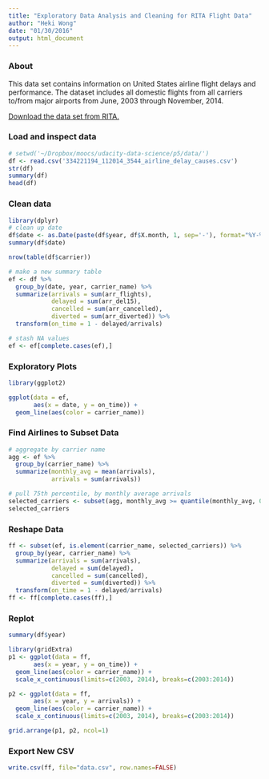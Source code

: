 ```yaml
---
title: "Exploratory Data Analysis and Cleaning for RITA Flight Data"
author: "Heki Wong"
date: "01/30/2016"
output: html_document
---
```


### About
This data set contains information on United States airline flight delays and performance.  The dataset includes all domestic flights from all carriers to/from major airports from June, 2003 through November, 2014.

[Download the data set from RITA.](http://www.transtats.bts.gov/OT_Delay/ot_delaycause1.asp?display=download&pn=0&month=11&year=2014)


### Load and inspect data
```r
# setwd('~/Dropbox/moocs/udacity-data-science/p5/data/')
df <- read.csv('334221194_112014_3544_airline_delay_causes.csv')
str(df)
summary(df)
head(df)
```

### Clean data
```r
library(dplyr)
# clean up date
df$date <- as.Date(paste(df$year, df$X.month, 1, sep='-'), format="%Y-%m-%d")
summary(df$date)

nrow(table(df$carrier))

# make a new summary table
ef <- df %>%
  group_by(date, year, carrier_name) %>%
  summarize(arrivals = sum(arr_flights),
            delayed = sum(arr_del15),
            cancelled = sum(arr_cancelled),
            diverted = sum(arr_diverted)) %>%
  transform(on_time = 1 - delayed/arrivals)

# stash NA values
ef <- ef[complete.cases(ef),]
```

### Exploratory Plots
```r
library(ggplot2)

ggplot(data = ef,
       aes(x = date, y = on_time)) +
  geom_line(aes(color = carrier_name))
```

### Find Airlines to Subset Data
```r
# aggregate by carrier name
agg <- ef %>%
  group_by(carrier_name) %>%
  summarize(monthly_avg = mean(arrivals),
            arrivals = sum(arrivals))

# pull 75th percentile, by monthly average arrivals
selected_carriers <- subset(agg, monthly_avg >= quantile(monthly_avg, 0.81))$carrier_name
selected_carriers

```

### Reshape Data
```r
ff <- subset(ef, is.element(carrier_name, selected_carriers)) %>%
  group_by(year, carrier_name) %>%
  summarize(arrivals = sum(arrivals),
            delayed = sum(delayed),
            cancelled = sum(cancelled),
            diverted = sum(diverted)) %>%
  transform(on_time = 1 - delayed/arrivals)
ff <- ff[complete.cases(ff),]

```

### Replot
```r
summary(df$year)

library(gridExtra)
p1 <- ggplot(data = ff,
       aes(x = year, y = on_time)) +
  geom_line(aes(color = carrier_name)) +
  scale_x_continuous(limits=c(2003, 2014), breaks=c(2003:2014))

p2 <- ggplot(data = ff,
       aes(x = year, y = arrivals)) +
  geom_line(aes(color = carrier_name)) +
  scale_x_continuous(limits=c(2003, 2014), breaks=c(2003:2014))

grid.arrange(p1, p2, ncol=1)
```

### Export New CSV
```r
write.csv(ff, file="data.csv", row.names=FALSE)
```

